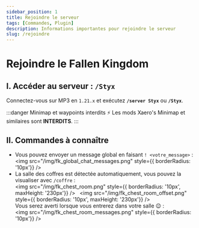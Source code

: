 ```yaml
---
sidebar_position: 1
title: Rejoindre le serveur
tags: [Commandes, Plugin]
description: Informations importantes pour rejoindre le serveur
slug: /rejoindre
---
```


# Rejoindre le Fallen Kingdom

## I. Accéder au serveur : `/Styx`

Connectez-vous sur MP3 en `1.21.x` et exécutez **`/server Styx`** ou **`/Styx`**.

:::danger Minimap et waypoints interdits ⚡
Les mods Xaero's Minimap et similaires sont **INTERDITS**.
:::

## II. Commandes à connaître

* Vous pouvez envoyer un message global en faisant `! <votre_message>` :<br/>
  <img src="/img/fk_global_chat_messages.png" style={{ borderRadius: '10px'}} />
* La salle des coffres est détectée automatiquement, vous pouvez la visualiser avec `/coffre` :<br/>
  <img src="/img/fk_chest_room.png" style={{ borderRadius: '10px', maxHeight: '230px'}} /> &nbsp; <img src="/img/fk_chest_room_offset.png" style={{ borderRadius: '10px', maxHeight: '230px'}} /><br/>
  Vous serez averti lorsque vous entrerez dans votre salle 😉 :<br/>
  <img src="/img/fk_chest_room_messages.png" style={{ borderRadius: '10px'}} />